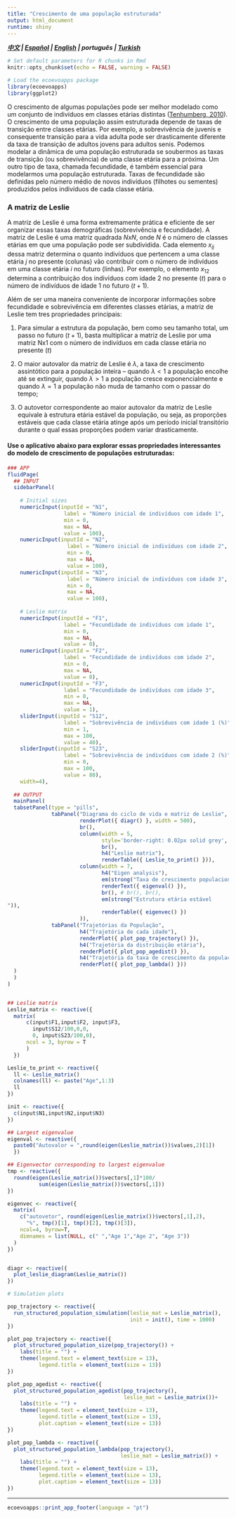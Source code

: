 ```yaml
---
title: "Crescimento de uma população estruturada"
output: html_document
runtime: shiny
---
```


***[中文](https://ecoevoapps.shinyapps.io/structured_population_dynamics_ch/) | [Español](https://ecoevoapps.shinyapps.io/structured_population_dynamics_es)  | [English](https://ecoevoapps.shinyapps.io/structured_population_dynamics) | português | [Turkish](https://ecoevoapps.shinyapps.io/structured_population_dynamics_tr/) ***

```r
# Set default parameters for R chunks in Rmd
knitr::opts_chunk$set(echo = FALSE, warning = FALSE)

# Load the ecoevoapps package
library(ecoevoapps)
library(ggplot2)
```

O crescimento de algumas populações pode ser melhor modelado como um conjunto de indivíduos em classes etárias distintas ([Tenhumberg, 2010](https://www.nature.com/scitable/knowledge/library/ignoring-population-structure-can-lead-to-erroneous-15128671/)). O crescimento de uma população assim estruturada depende de taxas de transição entre classes etárias. Por exemplo, a sobrevivência de juvenis e consequente transição para a vida adulta pode ser drasticamente diferente da taxa de transição de adultos jovens para adultos senis. Podemos modelar a dinâmica de uma população estruturada se soubermos as taxas de transição (ou sobrevivência) de uma classe etária para a próxima. Um outro tipo de taxa, chamada fecundidade, é também essencial para modelarmos uma população estruturada. Taxas de fecundidade são definidas pelo número médio de novos indivíduos (filhotes ou sementes) produzidos pelos indivíduos de cada classe etária.


### A matriz de Leslie

A matriz de Leslie é uma forma extremamente prática e eficiente de ser organizar essas taxas demográficas (sobrevivência e fecundidade). A matriz de Leslie é uma matriz quadrada $NxN$, onde $N$ é o número de classes etárias em que uma população pode ser subdividida. Cada elemento $x_{ij}$ dessa matriz determina o quanto indivíduos que pertencem a uma classe etária $j$ no presente (colunas) vão contribuir com o número de indivíduos em uma classe etária $i$ no futuro (linhas). Por exemplo, o elemento $x_{12}$ determina a contribuição dos indivíduos com idade 2 no presente ($t$) para o número de indivíduos de idade 1 no futuro ($t+1$).

Além de ser uma maneira conveniente de incorporar informações sobre fecundidade e sobrevivência em diferentes classes etárias, a matriz de Leslie tem tres propriedades principais:

1. Para simular a estrutura da população, bem como seu tamanho total, um passo no futuro ($t+1$), basta multiplicar a matriz de Leslie por uma matriz Nx1 com o número de indivíduos em cada classe etária no presente ($t$)

2. O maior autovalor da matriz de Leslie é $\lambda$, a taxa de crescimento assintótico para a população inteira – quando $\lambda < 1$ a população encolhe até se extinguir, quando $\lambda > 1$ a população cresce exponencialmente e quando $\lambda = 1$ a população não muda de tamanho com o passar do tempo;

3. O autovetor correspondente ao maior autovalor da matriz de Leslie equivale à estrutura etária estável da população, ou seja, as proporções estáveis que cada classe etária atinge após um período inicial transitório durante o qual essas proporções podem variar drasticamente.

#### Use o aplicativo abaixo para explorar essas propriedades interessantes do modelo de crescimento de populações estruturadas:


```r

### APP
fluidPage(
  ## INPUT
  sidebarPanel(
      
    # Initial sizes
    numericInput(inputId = "N1",
                  label = "Número inicial de indivíduos com idade 1",
                  min = 0,
                  max = NA,
                  value = 100),
    numericInput(inputId = "N2",
                   label = "Número inicial de indivíduos com idade 2",
                   min = 0,
                   max = NA,
                   value = 100),
    numericInput(inputId = "N3",
                   label = "Número inicial de indivíduos com idade 3",
                   min = 0,
                   max = NA,
                   value = 100),
      
    # Leslie matrix
    numericInput(inputId = "F1",
                  label = "Fecundidade de indivíduos com idade 1",
                  min = 0,
                  max = NA,
                  value = 0),
    numericInput(inputId = "F2",
                  label = "Fecundidade de indivíduos com idade 2",
                  min = 0,
                  max = NA,
                  value = 8),          
    numericInput(inputId = "F3",
                  label = "Fecundidade de indivíduos com idade 3",
                  min = 0,
                  max = NA,
                  value = 1),
    sliderInput(inputId = "S12",
                  label = "Sobrevivência de indivíduos com idade 1 (%)",
                  min = 1,
                  max = 100,
                  value = 40),
    sliderInput(inputId = "S23",
                  label = "Sobrevivência de indivíduos com idade 2 (%)",
                  min = 0,
                  max = 100,
                  value = 80),
    width=4),
  
  ## OUTPUT
  mainPanel(
  tabsetPanel(type = "pills",
              tabPanel("Diagrama do ciclo de vida e matriz de Leslie",
                       renderPlot({ diagr() }, width = 500),
                       br(),
                       column(width = 5,
                              style='border-right: 0.02px solid grey',
                              br(),
                              h4("Leslie matrix"),
                              renderTable({ Leslie_to_print() })),
                       column(width = 7,
                              h4("Eigen analysis"),
                              em(strong("Taxa de crescimento populacional assintótica (lambda)")),
                              renderText({ eigenval() }),
                              br(), # br(), br(),
                              em(strong("Estrutura etária estável
")),
                              renderTable({ eigenvec() })
                       )),
              tabPanel("Trajetórias da População",
                       h4("Trajetória de cada idade"),
                       renderPlot({ plot_pop_trajectory() }),
                       h4("Trajetória da distribuição etária"),
                       renderPlot({ plot_pop_agedist() }),
                       h4("Trajetória da taxa de crescimento da população"),
                       renderPlot({ plot_pop_lambda() }))
  )
  )
)


## Leslie matrix
Leslie_matrix <- reactive({
  matrix(
      c(input$F1,input$F2, input$F3,
        input$S12/100,0,0,
        0, input$S23/100,0),
      ncol = 3, byrow = T
      )
  })

Leslie_to_print <- reactive({
  ll <- Leslie_matrix()
  colnames(ll) <- paste("Age",1:3)
  ll
})

init <- reactive({
  c(input$N1,input$N2,input$N3)
})

## Largest eigenvalue
eigenval <- reactive({
  paste0("Autovalor = ",round(eigen(Leslie_matrix())$values,2)[1])
  })

## Eigenvector corresponding to largest eigenvalue
tmp <- reactive({
  round(eigen(Leslie_matrix())$vectors[,1]*100/
          sum(eigen(Leslie_matrix())$vectors[,1]))
})

eigenvec <- reactive({
  matrix(
    c("autovetor", round(eigen(Leslie_matrix())$vectors[,1],2),
      "%", tmp()[1], tmp()[2], tmp()[3]),
    ncol=4, byrow=T,
    dimnames = list(NULL, c(" ","Age 1","Age 2", "Age 3"))
  )
})


diagr <- reactive({ 
  plot_leslie_diagram(Leslie_matrix())
})

# Simulation plots

pop_trajectory <- reactive({
  run_structured_population_simulation(leslie_mat = Leslie_matrix(), 
                                       init = init(), time = 1000)
})

plot_pop_trajectory <- reactive({
  plot_structured_population_size(pop_trajectory()) +
    labs(title = "") +
    theme(legend.text = element_text(size = 13),
          legend.title = element_text(size = 13))
})

plot_pop_agedist <- reactive({
  plot_structured_population_agedist(pop_trajectory(), 
                                     leslie_mat = Leslie_matrix())+
    labs(title = "") +
    theme(legend.text = element_text(size = 13),
          legend.title = element_text(size = 13),
          plot.caption = element_text(size = 13))
})

plot_pop_lambda <- reactive({
  plot_structured_population_lambda(pop_trajectory(), 
                                    leslie_mat = Leslie_matrix()) +
    labs(title = "") +
    theme(legend.text = element_text(size = 13),
          legend.title = element_text(size = 13),
          plot.caption = element_text(size = 13))
})

```


-------------


```r
ecoevoapps::print_app_footer(language = "pt")
```
